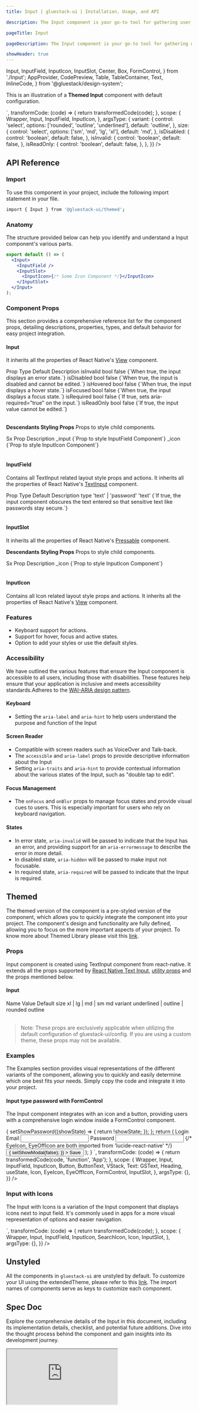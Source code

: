 ```yaml
---
title: Input | gluestack-ui | Installation, Usage, and API

description: The Input component is your go-to tool for gathering user input in a sleek and user-friendly text field. Whether you're designing a simple login form or a complex search feature, this component has got you covered.

pageTitle: Input

pageDescription: The Input component is your go-to tool for gathering user input in a sleek and user-friendly text field. Whether you're designing a simple login form or a complex search feature, this component has got you covered.

showHeader: true
---
```



<Meta title="ui/components/Forms/Input" />

  Input,
  InputField,
  InputIcon,
  InputSlot,
  Center,
  Box,
  FormControl,
} from './Input';
  AppProvider,
  CodePreview,
  Table,
  TableContainer,
  Text,
  InlineCode,
} from '@gluestack/design-system';


This is an illustration of a **Themed Input** component with default configuration.

<AppProvider>
  <CodePreview
    showComponentRenderer={true}
    showArgsController={true}
    metaData={{
      code: `
        <Input {...props}>
          <InputField
              placeholder='Enter Text here'
          />
        </Input>
      `,
      transformCode: (code) => {
        return transformedCode(code);
      },
      scope: {
        Wrapper,
        Input,
        InputField,
        InputIcon,
      },
      argsType: {
        variant: {
          control: 'select',
          options: ['rounded', 'outline', 'underlined'],
          default: 'outline',
        },
        size: {
          control: 'select',
          options: ['sm', 'md', 'lg', 'xl'],
          default: 'md',
        },
        isDisabled: {
          control: 'boolean',
          default: false,
        },
        isInvalid: {
          control: 'boolean',
          default: false,
        },
        isReadOnly: {
          control: 'boolean',
          default: false,
        },
      },
    }}
  />
</AppProvider>

<br />

## API Reference

### Import

To use this component in your project, include the following import statement in your file.

```bash
import { Input } from '@gluestack-ui/themed';
```

### Anatomy

The structure provided below can help you identify and understand a Input component's various parts.

```jsx
export default () => (
  <Input>
    <InputField />
    <InputSlot>
      <InputIcon>{/* Some Icon Component */}</InputIcon>
    </InputSlot>
  </Input>
);
```

### Component Props

This section provides a comprehensive reference list for the component props, detailing descriptions, properties, types, and default behavior for easy project integration.

#### Input

It inherits all the properties of React Native's [View](https://reactnative.dev/docs/view) component.

<AppProvider>
  <TableContainer>
    <Table>
      <Table.THead>
        <Table.TR>
          <Table.TH>
            <Table.TText>Prop</Table.TText>
          </Table.TH>
          <Table.TH>
            <Table.TText>Type</Table.TText>
          </Table.TH>
          <Table.TH>
            <Table.TText>Default</Table.TText>
          </Table.TH>
          <Table.TH>
            <Table.TText>Description</Table.TText>
          </Table.TH>
        </Table.TR>
      </Table.THead>
      <Table.TBody>
        <Table.TR>
          <Table.TD>
            <Table.TText>
              <InlineCode>isInvalid</InlineCode>
            </Table.TText>
          </Table.TD>
          <Table.TD>
            <Table.TText>bool</Table.TText>
          </Table.TD>
          <Table.TD>
            <Table.TText>false</Table.TText>
          </Table.TD>
          <Table.TD>
            <Table.TText>{`When true, the input displays an error state.`}</Table.TText>
          </Table.TD>
        </Table.TR>
        <Table.TR>
          <Table.TD>
            <Table.TText>
              <InlineCode>isDisabled</InlineCode>
            </Table.TText>
          </Table.TD>
          <Table.TD>
            <Table.TText>bool</Table.TText>
          </Table.TD>
          <Table.TD>
            <Table.TText>false</Table.TText>
          </Table.TD>
          <Table.TD>
            <Table.TText>{`When true, the input is disabled and cannot be edited.`}</Table.TText>
          </Table.TD>
        </Table.TR>
        <Table.TR>
          <Table.TD>
            <Table.TText>
              <InlineCode>isHovered</InlineCode>
            </Table.TText>
          </Table.TD>
          <Table.TD>
            <Table.TText>bool</Table.TText>
          </Table.TD>
          <Table.TD>
            <Table.TText>false</Table.TText>
          </Table.TD>
          <Table.TD>
            <Table.TText>{`When true, the input displays a hover state.`}</Table.TText>
          </Table.TD>
        </Table.TR>
        <Table.TR>
          <Table.TD>
            <Table.TText>
              <InlineCode>isFocused</InlineCode>
            </Table.TText>
          </Table.TD>
          <Table.TD>
            <Table.TText>bool</Table.TText>
          </Table.TD>
          <Table.TD>
            <Table.TText>false</Table.TText>
          </Table.TD>
          <Table.TD>
            <Table.TText>{`When true, the input displays a focus state.`}</Table.TText>
          </Table.TD>
        </Table.TR>
        <Table.TR>
          <Table.TD>
            <Table.TText>
              <InlineCode>isRequired</InlineCode>
            </Table.TText>
          </Table.TD>
          <Table.TD>
            <Table.TText>bool</Table.TText>
          </Table.TD>
          <Table.TD>
            <Table.TText>false</Table.TText>
          </Table.TD>
          <Table.TD>
            <Table.TText>{`If true, sets aria-required="true" on the input.`}</Table.TText>
          </Table.TD>
        </Table.TR>
        <Table.TR>
          <Table.TD>
            <Table.TText>
              <InlineCode>isReadOnly</InlineCode>
            </Table.TText>
          </Table.TD>
          <Table.TD>
            <Table.TText>bool</Table.TText>
          </Table.TD>
          <Table.TD>
            <Table.TText>false</Table.TText>
          </Table.TD>
          <Table.TD>
            <Table.TText>{`If true, the input value cannot be edited.`}</Table.TText>
          </Table.TD>
        </Table.TR>
      </Table.TBody>
    </Table>
  </TableContainer>
</AppProvider>

**Descendants Styling Props**
Props to style child components.

<AppProvider>
  <TableContainer>
    <Table>
      <Table.THead>
        <Table.TR>
          <Table.TH>
            <Table.TText>Sx Prop</Table.TText>
          </Table.TH>
          <Table.TH>
            <Table.TText>Description</Table.TText>
          </Table.TH>
        </Table.TR>
      </Table.THead>
      <Table.TBody>
        <Table.TR>
          <Table.TD>
            <Table.TText>
              <InlineCode>_input</InlineCode>
            </Table.TText>
          </Table.TD>
          <Table.TD>
            <Table.TText>{`Prop to style InputField Component`}</Table.TText>
          </Table.TD>
        </Table.TR>
        <Table.TR>
          <Table.TD>
            <Table.TText>
              <InlineCode>_icon</InlineCode>
            </Table.TText>
          </Table.TD>
          <Table.TD>
            <Table.TText>{`Prop to style InputIcon Component`}</Table.TText>
          </Table.TD>
        </Table.TR>
      </Table.TBody>
    </Table>
  </TableContainer>
</AppProvider>

#### InputField

Contains all TextInput related layout style props and actions.
It inherits all the properties of React Native's [TextInput](https://reactnative.dev/docs/textInput#props) component.

<AppProvider>
  <TableContainer>
    <Table>
      <Table.THead>
        <Table.TR>
          <Table.TH>
            <Table.TText>Prop</Table.TText>
          </Table.TH>
          <Table.TH>
            <Table.TText>Type</Table.TText>
          </Table.TH>
          <Table.TH>
            <Table.TText>Default</Table.TText>
          </Table.TH>
          <Table.TH>
            <Table.TText>Description</Table.TText>
          </Table.TH>
        </Table.TR>
      </Table.THead>
      <Table.TBody>
        <Table.TR>
          <Table.TD>
            <Table.TText>
              <InlineCode>type</InlineCode>
            </Table.TText>
          </Table.TD>
          <Table.TD>
            <Table.TText> 'text' | 'password'</Table.TText>
          </Table.TD>
          <Table.TD>
            <Table.TText>'text'</Table.TText>
          </Table.TD>
          <Table.TD>
            <Table.TText>{`If true, the input component obscures the text entered so that sensitive text like passwords stay secure.`}</Table.TText>
          </Table.TD>
        </Table.TR>
      </Table.TBody>
    </Table>
  </TableContainer>
</AppProvider>

#### InputSlot

It inherits all the properties of React Native's [Pressable](https://reactnative.dev/docs/pressable) component.

**Descendants Styling Props**
Props to style child components.

<AppProvider>
  <TableContainer>
    <Table>
      <Table.THead>
        <Table.TR>
          <Table.TH>
            <Table.TText>Sx Prop</Table.TText>
          </Table.TH>
          <Table.TH>
            <Table.TText>Description</Table.TText>
          </Table.TH>
        </Table.TR>
      </Table.THead>
      <Table.TBody>
        <Table.TR>
          <Table.TD>
            <Table.TText>
              <InlineCode>_icon</InlineCode>
            </Table.TText>
          </Table.TD>
          <Table.TD>
            <Table.TText>{`Prop to style InputIcon Component`}</Table.TText>
          </Table.TD>
        </Table.TR>
      </Table.TBody>
    </Table>
  </TableContainer>
</AppProvider>

#### InputIcon

Contains all Icon related layout style props and actions. It inherits all the properties of React Native's [View](https://reactnative.dev/docs/view) component.

### Features

- Keyboard support for actions.
- Support for hover, focus and active states.
- Option to add your styles or use the default styles.

### Accessibility

We have outlined the various features that ensure the Input component is accessible to all users, including those with disabilities. These features help ensure that your application is inclusive and meets accessibility standards.Adheres to the [WAI-ARIA design pattern](https://www.w3.org/TR/wai-aria-1.2/#textbox).

#### Keyboard

- Setting the `aria-label` and `aria-hint` to help users understand the purpose and function of the Input

#### Screen Reader

- Compatible with screen readers such as VoiceOver and Talk-back.
- The `accessible` and `aria-label` props to provide descriptive information about the Input
- Setting `aria-traits` and `aria-hint` to provide contextual information about the various states of the Input, such as "double tap to edit".

#### Focus Management

- The `onFocus` and `onBlur` props to manage focus states and provide visual cues to users. This is especially important for users who rely on keyboard navigation.

#### States

- In error state, `aria-invalid` will be passed to indicate that the Input has an error, and providing support for an `aria-errormessage` to describe the error in more detail.
- In disabled state, `aria-hidden` will be passed to make input not focusable.
- In required state, `aria-required` will be passed to indicate that the Input is required.

## Themed

The themed version of the component is a pre-styled version of the component, which allows you to quickly integrate the component into your project. The component's design and functionality are fully defined, allowing you to focus on the more important aspects of your project. To know more about Themed Library please visit this [link](https://gluestack.io/ui/docs/core-concepts/themed-library).

### Props

Input component is created using TextInput component from react-native. It extends all the props supported by [React Native Text Input](https://reactnative.dev/docs/textinput#props), [utility props](/ui/docs/styling/utility-and-sx-props) and the props mentioned below.

#### Input

<AppProvider>
  <TableContainer>
    <Table>
      <Table.THead>
        <Table.TR>
          <Table.TH>
            <Table.TText>Name</Table.TText>
          </Table.TH>
          <Table.TH>
            <Table.TText>Value</Table.TText>
          </Table.TH>
          <Table.TH>
            <Table.TText>Default</Table.TText>
          </Table.TH>
        </Table.TR>
      </Table.THead>
      <Table.TBody>
        <Table.TR>
          <Table.TD>
            <Table.TText>
              <InlineCode>size</InlineCode>
            </Table.TText>
          </Table.TD>
          <Table.TD>
            <Table.TText>xl | lg | md | sm</Table.TText>
          </Table.TD>
          <Table.TD>
            <Table.TText>md</Table.TText>
          </Table.TD>
        </Table.TR>
        <Table.TR>
          <Table.TD>
            <Table.TText>
              <InlineCode>variant</InlineCode>
            </Table.TText>
          </Table.TD>
          <Table.TD>
            <Table.TText>underlined | outline | rounded</Table.TText>
          </Table.TD>
          <Table.TD>
            <Table.TText>outline</Table.TText>
          </Table.TD>
        </Table.TR>
      </Table.TBody>
    </Table>
  </TableContainer>
</AppProvider>

> Note: These props are exclusively applicable when utilizing the default configuration of gluestack-ui/config. If you are using a custom theme, these props may not be available.

### Examples

The Examples section provides visual representations of the different variants of the component, allowing you to quickly and easily determine which one best fits your needs. Simply copy the code and integrate it into your project.

#### Input type password with FormControl

The Input component integrates with an icon and a button, providing users with a comprehensive login window inside a FormControl component.

<AppProvider>
  <CodePreview
    _rendererWrapper={{ py: '$8' }}
    showComponentRenderer={true}
    showArgsController={false}
    metaData={{
      code: `
        function App() {
          const [showPassword, setShowPassword] = useState(false);
          const handleState = () => {
            setShowPassword((showState) => {
              return !showState;
            });
          };
          return (
            <FormControl
              p='$4'
              borderWidth='$1'
              borderRadius='$lg'
              borderColor='$borderLight300'
              $dark-borderWidth='$1' $dark-borderRadius='$lg' $dark-borderColor='$borderDark800'
            >
              <VStack space='xl'>
                <Heading color='$text900' lineHeight='$md'>
                  Login
                </Heading>
                <VStack space='xs'>
                  <Text color='$text500' lineHeight='$xs'>
                    Email
                  </Text>
                  <Input>
                    <InputField
                      type="text"
                    />
                  </Input>
                </VStack>
                <VStack space='xs'>
                  <Text color='$text500' lineHeight='$xs'>
                    Password
                  </Text>
                  <Input textAlign='center'>
                    <InputField
                      type={showPassword ? 'text' : 'password'}
                    />
                    <InputSlot pr='$3' onPress={handleState}>
                      {/* EyeIcon, EyeOffIcon are both imported from 'lucide-react-native' */}
                      <InputIcon as={showPassword ? EyeIcon : EyeOffIcon}  color='$darkBlue500'/>
                    </InputSlot>
                  </Input>
                </VStack>
                <Button
                  ml='auto'
                  onPress={()=>{
                    setShowModal(false);
                  }}
                >
                  <ButtonText color='$white'>
                    Save
                  </ButtonText>
                </Button>
              </VStack>
            </FormControl>
          );
        }
      `,
      transformCode: (code) => {
        return transformedCode(code, 'function', 'App');
      },
      scope: {
        Wrapper,
        Input,
        InputField,
        InputIcon,
        Button,
        ButtonText,
        VStack,
        Text: GSText,
        Heading,
        useState,
        Icon,
        EyeIcon,
        EyeOffIcon,
        FormControl,
        InputSlot,
      },
      argsType: {},
    }}
  />
</AppProvider>

### Input with Icons

The Input with Icons is a variation of the Input component that displays icons next to input field. It's commonly used in apps for a more visual representation of options and easier navigation.

<AppProvider>
  <CodePreview
    showComponentRenderer={true}
    showArgsController={false}
    metaData={{
      code: `
        <Input>
          <InputSlot pl='$3'>
            <InputIcon as={SearchIcon}/>
          </InputSlot>
          <InputField
            placeholder="Search..."
          />
        </Input>
      `,
      transformCode: (code) => {
        return transformedCode(code);
      },
      scope: {
        Wrapper,
        Input,
        InputField,
        InputIcon,
        SearchIcon,
        Icon,
        InputSlot,
      },
      argsType: {},
    }}
/>

</AppProvider>

## Unstyled

All the components in `gluestack-ui` are unstyled by default. To customize your UI using the extendedTheme, please refer to this [link](https://gluestack.io/ui/docs/theme-configuration/customizing-theme). The import names of components serve as keys to customize each component.

<!--

### Customizing the Input

We have a function called `createInput` which can be used to create a custom Input component. This function takes in a configuration object which contains the styled components that you want to use for the Input You can refer [gluestack.io/style](/style/docs/getting-started/styled) on how to use styled components.

#### Usage

Default styling of all these components can be found in the `components/core/input` file. For reference, you can view the [source code](https://github.com/gluestack/gluestack-ui/blob/main/packages/themed/src/components/Input) of the styled `Input` components.

```jsx
// import the styles
import { Root, Input } from 'components/core/input/styled-components';

// import the createInput function
import { createInput } from '@gluestack-ui/input';

//import any icon
import { searchIcon } from '@gluestack/icons';

// Understanding the API
const InputField = createInput({
  Root,
  Input,
});

// Using the input component
export default () => (
  <Input>
    <InputSlot pl="$3">
      <InputIcon as={SearchIcon} />
    </InputSlot>
    <InputField placeholder="your text goes here..." />
  </Input>
);
```
-->

## Spec Doc

Explore the comprehensive details of the Input in this document, including its implementation details, checklist, and potential future additions. Dive into the thought process behind the component and gain insights into its development journey.

<iframe
  style={{
    borderRadius: '8px',
    border: ' 1px solid rgba(0, 0, 0, 0.1)',
    aspectRatio: 736 / 585,
  }}
  src="https://www.figma.com/embed?embed_host=share&url=https%3A%2F%2Fwww.figma.com%2Fproto%2FNcXOxqKbdnGsLQNex3H76u%2F%25C2%25A0%25F0%259F%2593%259Agluestack-UI-handbook%3Fpage-id%3D213%253A12091%26type%3Ddesign%26node-id%3D213-12092%26viewport%3D256%252C289%252C0.03%26t%3DYlY4Jjtl91JuXCZS-1%26scaling%3Dscale-down%26starting-point-node-id%3D213%253A12092%26mode%3Ddesign"
  allowFullScreen
></iframe>

